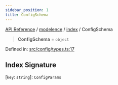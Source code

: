 ```yaml
---
sidebar_position: 1
title: ConfigSchema
---
```


[API Reference](/api-reference/modelence/index/type-aliases/../../../index) / [modelence](/api-reference/modelence/index/type-aliases/../../index) / [index](/api-reference/modelence/index/type-aliases/../index) / ConfigSchema

> **ConfigSchema** = `object`

Defined in: [src/config/types.ts:17](https://github.com/modelence/modelence/blob/2f1df56b3cc9110e2382a3eeaeda390e4768d689/packages/modelence/src/config/types.ts#L17)

## Index Signature

\[`key`: `string`\]: `ConfigParams`
